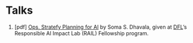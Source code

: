 # Talks {.unnumbered}

1. \[pdf\] [Ops, Stratefy Planning for AI](./talks/Ops-Strategy-for-ML-DFL-23-Aug-24.pdf) by Soma S. Dhavala, given at [DFL](https://digitalfutureslab.in/)'s Responsible AI Impact Lab (RAIL) Fellowship program.